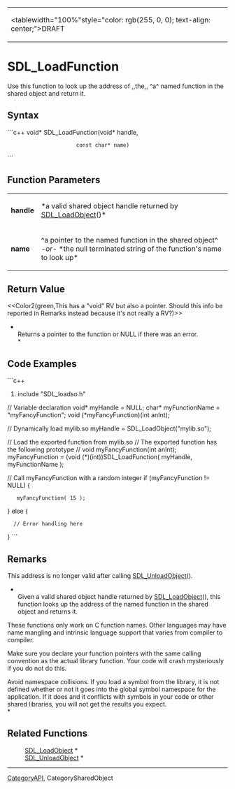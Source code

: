 <!-- pragma section-numbers off -->
<!-- pragma disable-camelcase -->
{|
|<tablewidth="100%"style="color: rgb(255, 0, 0); text-align: center;">DRAFT 
|}


= SDL_LoadFunction =
Use this function to look up the address of ,,the,, ^a^ named function in the shared object and return it.


== Syntax ==
```c++
void* SDL_LoadFunction(void*       handle,
                       const char* name)
```

== Function Parameters ==
{|
|'''handle''' 
|*a valid shared object handle returned by [[SDL_LoadObject]]()* 
|-
|'''name''' 
|^a pointer to the named function in the shared object^ ''-or-'' *the null terminated string of the function's name to look up* 
|}

== Return Value ==
<<Color2(green,This has a "void" RV but also a pointer. Should this info be reported in Remarks instead because it's not really a RV?)>>

*<br/>Returns a pointer to the function or NULL if there was an error.<br/>*

== Code Examples ==
```c++
#include "SDL_loadso.h"

// Variable declaration
void* myHandle = NULL;
char* myFunctionName = "myFancyFunction";
void (*myFancyFunction)(int anInt);

// Dynamically load mylib.so
myHandle = SDL_LoadObject("mylib.so");

// Load the exported function from mylib.so
// The exported function has the following prototype
// void myFancyFunction(int anInt);
myFancyFunction = (void (*)(int))SDL_LoadFunction( myHandle, myFunctionName );

// Call myFancyFunction with a random integer
if (myFancyFunction != NULL) {
    myFancyFunction( 15 );
}
else {
   // Error handling here
}
```

== Remarks ==
This address is no longer valid after calling [[SDL_UnloadObject]]().

*<br/>Given a valid shared object handle returned by [[SDL_LoadObject]](), this function looks up the address of the named function in the shared object and returns it.

These functions only work on C function names. Other languages may have name mangling and intrinsic language support that varies from compiler to compiler.

Make sure you declare your function pointers with the same calling convention as the actual library function. Your code will crash mysteriously if you do not do this.

Avoid namespace collisions. If you load a symbol from the library, it is not defined whether or not it goes into the global symbol namespace for the application. If it does and it conflicts with symbols in your code or other shared libraries, you will not get the results you expect.<br/>*

== Related Functions ==
: [[SDL_LoadObject]] *
: [[SDL_UnloadObject]] *

----
[[CategoryAPI]], CategorySharedObject
